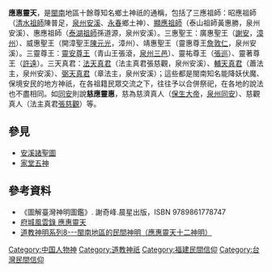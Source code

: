 '''應惠靈天'''，是[[閩南|閩南]]地區十餘尊知名鄉土神祇的通稱，包括了三應祖師：昭應祖師（[[清水祖師|清水祖師]]陳普足，[[泉州|泉州]][[安溪|安溪]]、[[永春|永春]]鄉土神）、[[顯應祖師|顯應祖師]]（泰山祖師黃惠勝，泉州安溪）、惠應祖師（[[泰湖祖師|泰湖祖師]]孫道源，泉州安溪）。三惠聖王：廣惠聖王（[[謝安|謝安]]，[[漳州|漳州]]）、威惠聖王（開漳聖王[[陳元光|陳元光]]，漳州）、靖惠聖王（靈惠尊王[[詹敦仁|詹敦仁]]，泉州安溪）。三靈尊王：[[靈安尊王|靈安尊王]]（青山王張滾，[[泉州三邑|泉州三邑]]）、靈祐尊王（[[張巡|張巡]]）、靈著尊王（[[許遠|許遠]]）。三天真君：[[法主真君|法天真君]]（法主真君張慈觀，泉州安溪）、[[輔天真君|輔天真君]]（蕭法主，泉州安溪）、[[弼天真君|弼天真君]]（章法主，泉州安溪）；這些都是閩南知名能降妖伏魔、保境安民的地方神祇，在各祖籍民眾交流之下，往往予以合併祭祀，在各地的說法也不盡相同。如[[同安|同安]]則說'''慈應靈惠'''，慈為慈濟真人（[[保生大帝|保生大帝]]，[[泉州|泉州]][[同安|同安]]）、慈觀真人（法主真君[[張慈觀|張慈觀]]）等。

==參見==
*[[安溪諸聖圖|安溪諸聖圖]]
*[[家堂五神|家堂五神]]

==參考資料==
* 《圖解臺灣神明圖鑑》. 謝奇峰.晨星出版，ISBN 9789861778747
* [https://www.facebook.com/Applesony999/posts/%E6%87%89%E6%83%A0%E9%9D%88%E5%A4%A9%E6%87%89%E6%83%A0%E9%9D%88%E5%A4%A9%E6%98%AF%E9%96%A9%E5%8D%97%E5%9C%B0%E5%8D%80%E5%8D%81%E9%A4%98%E5%B0%8A%E7%9F%A5%E5%90%8D%E9%84%89%E5%9C%9F%E7%A5%9E%E7%A5%87%E7%9A%84%E9%80%9A%E7%A8%B1%E5%8C%85%E6%8B%AC%E4%B8%89%E6%87%89%E7%A5%96%E5%B8%AB%E6%98%AD%E6%87%89%E7%A5%96%E5%B8%AB%E6%B8%85%E6%B0%B4%E7%A5%96%E5%B8%AB%E9%99%B3%E6%99%AE%E8%B6%B3%E6%B3%89%E5%B7%9E%E5%AE%89%E6%BA%AA%E6%B0%B8%E6%98%A5%E9%84%89%E5%9C%9F%E7%A5%9E%E9%A1%AF%E6%87%89%E7%A5%96%E5%B8%AB%E6%B3%B0%E5%B1%B1%E7%A5%96%E5%B8%AB%E9%BB%83%E6%83%A0%E5%8B%9D%E5%AE%89%E6%BA%AA%E6%83%A0%E6%87%89%E7%A5%96%E5%B8%AB%E6%B3%B0%E6%B9%96%E7%A5%96%E5%B8%AB%E5%AD%AB%E9%81%93%E6%BA%90%E5%AE%89%E6%BA%AA%E4%B8%89%E6%83%A0%E8%81%96/999084250226692/ 府城風雲錄 應惠靈天]
*[http://weng3309.pixnet.net/blog/post/349101445-%E9%81%93%E6%95%99%E7%A5%9E%E6%98%8E%E7%B3%BB%E5%88%978---%E9%96%A9%E5%8D%97%E5%9C%B0%E5%8D%80%E7%9A%84%E4%BF%97%E9%96%93%E7%A5%9E%E6%98%8E%EF%BC%88%E6%87%89%E6%83%A0 道教神明系列8---閩南地區的民間神明（應惠靈天十二神明）] {{Wayback|url=http://weng3309.pixnet.net/blog/post/349101445-%E9%81%93%E6%95%99%E7%A5%9E%E6%98%8E%E7%B3%BB%E5%88%978---%E9%96%A9%E5%8D%97%E5%9C%B0%E5%8D%80%E7%9A%84%E4%BF%97%E9%96%93%E7%A5%9E%E6%98%8E%EF%BC%88%E6%87%89%E6%83%A0 |date=20191217173241 }}

[[Category:中国人物神|Category:中国人物神]]
[[Category:道教神祇|Category:道教神祇]]
[[Category:福建民間信仰|Category:福建民間信仰]]
[[Category:台灣民間信仰|Category:台灣民間信仰]]